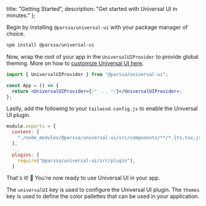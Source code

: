 
  title: "Getting Started",
  description: "Get started with Universal UI in minutes."
};

Begin by installing `@parssa/universal-ui` with your package manager of choice.

```bash
npm install @parssa/universal-ui
```

Now, wrap the root of your app in the `UniversalUIProvider` to provide global theming. More on how to [customize Universal UI here](/docs/getting-started/customization).

```jsx
import { UniversalUIProvider } from "@parssa/universal-ui";

const App = () => {
  return <UniversalUIProvider>{/* ... */}</UniversalUIProvider>;
};
```

Lastly, add the following to your `tailwind.config.js` to enable the Universal UI plugin.

```js
module.exports = {
  content: [
    "./node_modules/@parssa/universal-ui/src/components/**/*.{ts,tsx,js,jsx}"
  ],
  ...
  plugins: [
    require("@parssa/universal-ui/src/plugin"),
  ]
```

That's it! 🎉 You're now ready to use Universal UI in your app.

The `universalUI` key is used to configure the Universal UI plugin. The `themes` key is used to define the color pallettes that can be used in your application.

